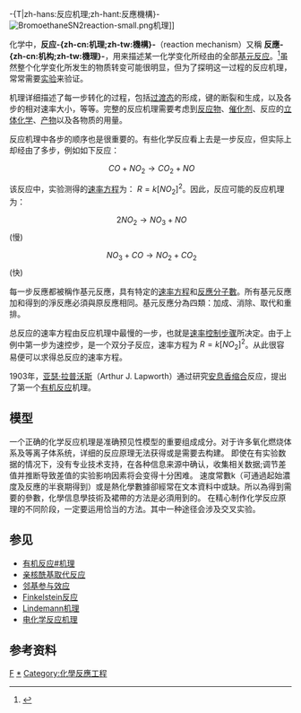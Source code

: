 -{T|zh-hans:反应机理;zh-hant:反應機構}-
[[File:BromoethaneSN2reaction-small.png|thumb]]机理]]

化学中，'''反应-{zh-cn:机理;zh-tw:機構}-'''（reaction mechanism）又稱 '''反應-{zh-cn:机构;zh-tw:機理}-'''，用来描述某一化学变化所经由的全部[[基元反应|基元反应]]。<ref>{{JerryMarch}}</ref>虽然整个化学变化所发生的物质转变可能很明显，但为了探明这一过程的反应机理，常常需要[[实验|实验]]来验证。

机理详细描述了每一步转化的过程，包括[[过渡态|过渡态]]的形成，键的断裂和生成，以及各步的相对速率大小，等等。完整的反应机理需要考虑到[[反应物|反应物]]、[[催化剂|催化剂]]、反应的[[立体化学|立体化学]]、[[产物_(化学)|产物]]以及各物质的用量。

反应机理中各步的顺序也是很重要的。有些化学反应看上去是一步反应，但实际上却经由了多步，例如如下反应：

:<math>\ CO+NO_2\to CO_2+NO</math>

该反应中，实验测得的[[速率方程|速率方程]]为：<math>\ R=k[NO_2]^2</math>。因此，反应可能的反应机理为：

:<math>\ 2NO_2\to NO_3+NO</math> (慢)
:<math>\ NO_3+CO\to NO_2+CO_2</math> (快)

每一步反應都被稱作基元反應，具有特定的[[速率方程|速率方程]]和[[反應分子數|反應分子數]]。所有基元反應加和得到的淨反應必須與原反應相同。基元反應分為四類：加成、消除、取代和重排。 

总反应的速率方程由反应机理中最慢的一步，也就是[[速率控制步骤|速率控制步骤]]所决定。由于上例中第一步为速控步，是一个双分子反应，速率方程为<math>\ R = k[NO_2]^2</math>。从此很容易便可以求得总反应的速率方程。

1903年，[[亚瑟·拉普沃斯|亚瑟·拉普沃斯]]（Arthur J. Lapworth）通过研究[[安息香缩合|安息香缩合]]反应，提出了第一个[[有机反应|有机反应]]机理。

==模型==
一个正确的化学反应机理是准确预见性模型的重要组成成分。对于许多氧化燃烧体系及等离子体系统，详细的反应原理无法获得或是需要去构建。
即使在有实验数据的情况下，没有专业技术支持，在各种信息来源中确认，收集相关数据;调节差值并推断导致差值的实验影响因素将会变得十分困难。
速度常數k（可通過起始濃度及反應的半衰期得到）或是熱化學數據卻經常在文本資料中或缺。所以為得到需要的參數，化學信息學技術及裙帶的方法是必須用到的。
在精心制作化学反应原理的不同阶段，一定要运用恰当的方法。其中一种途径会涉及交叉实验。

==参见==
*[[有机反应#机理|有机反应#机理]]
*[[亲核酰基取代反应|亲核酰基取代反应]]
*[[邻基参与效应|邻基参与效应]]
*[[Finkelstein反应|Finkelstein反应]]
*[[Lindemann机理|Lindemann机理]]
*[[电化学反应机理|电化学反应机理]]

==参考资料==
{{Reflist}}

{{Reaction mechanisms}}

[[Category:化学反应|F]]
[[Category:反应机理|*]]
[[Category:化學反應工程|Category:化學反應工程]]